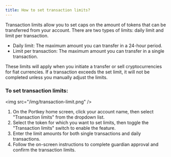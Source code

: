 ```yaml
---
title: How to set transaction limits?
---
```


Transaction limits allow you to set caps on the amount of tokens that can be transferred from your account. There are two types of limits: daily limit and limit per transaction.

* Daily limit: The maximum amount you can transfer in a 24-hour period.
* Limit per transaction: The maximum amount you can transfer in a single transaction.

These limits will apply when you initiate a transfer or sell cryptocurrencies for fiat currencies. If a transaction exceeds the set limit, it will not be completed unless you manually adjust the limits.

### To set transaction limits:

\<img src="/img/transaction-limit.png" />

1. On the Portkey home screen, click your account name, then select "Transaction limits" from the dropdown list.
2. Select the token for which you want to set limits, then toggle the "Transaction limits" switch to enable the feature.
3. Enter the limit amounts for both single transactions and daily transactions.
4. Follow the on-screen instructions to complete guardian approval and confirm the transaction limits.
